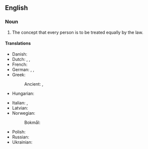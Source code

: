 ==English==
{{slim-wikipedia}}

===Noun===
{{en-plural noun}}

# The concept that every person is to be treated equally by the law.

====Translations====
{{trans-top|concept of equal treatment}}
* Danish: {{t|da|lige rettigheder|c-p}}
* Dutch: {{t|nl|gelijkberechtiging|f}}, {{t|nl|[[gelijke]] [[recht|rechten]]|n-p}}, {{t+|nl|rechtsgelijkheid|f}}
* French: {{t|fr|[[égalité]] [[des]] [[droits]]|f}}
* German: {{t+|de|Gleichberechtigung|f}}, {{t|de|[[gleiche]] [[Recht|Rechte]]|n-p}}, {{t|de|Rechtsgleichheit|f}}
* Greek:
*: Ancient: {{t|grc|ἰσονομία|f}}, {{t|grc|τὰ [[ἴσος|ἴσα]]|n-p}}
* Hungarian: {{t+|hu|egyenjogúság}}
{{trans-mid}}
* Italian: {{t|it|[[uguali]] [[diritti]]|m-p}}, {{t|it|[[uguaglianza]] [[di]] [[diritti]]|f}}
* Latvian: {{t|lv|līdztiesība|f}}
* Norwegian:
*: Bokmål: {{t|nb|like rettigheter|p}}
* Polish: {{t+|pl|równouprawnienie|n}}
* Russian: {{t+|ru|равнопра́вие|n}}
* Ukrainian: {{t|uk|рівнопра́вність|f}}
{{trans-bottom}}